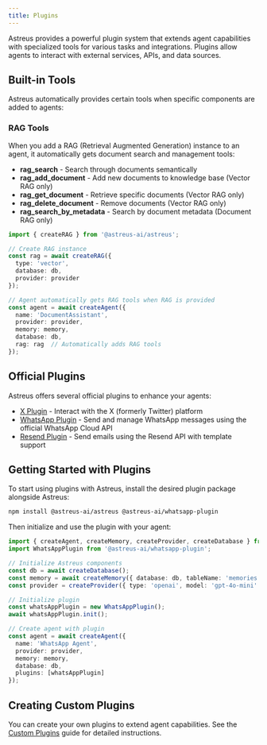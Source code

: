 ```yaml
---
title: Plugins
---
```


Astreus provides a powerful plugin system that extends agent capabilities with specialized tools for various tasks and integrations. Plugins allow agents to interact with external services, APIs, and data sources.

## Built-in Tools

Astreus automatically provides certain tools when specific components are added to agents:

### RAG Tools
When you add a RAG (Retrieval Augmented Generation) instance to an agent, it automatically gets document search and management tools:

- **rag_search** - Search through documents semantically
- **rag_add_document** - Add new documents to knowledge base (Vector RAG only)
- **rag_get_document** - Retrieve specific documents (Vector RAG only)
- **rag_delete_document** - Remove documents (Vector RAG only)
- **rag_search_by_metadata** - Search by document metadata (Document RAG only)

```typescript
import { createRAG } from '@astreus-ai/astreus';

// Create RAG instance
const rag = await createRAG({
  type: 'vector',
  database: db,
  provider: provider
});

// Agent automatically gets RAG tools when RAG is provided
const agent = await createAgent({
  name: 'DocumentAssistant',
  provider: provider,
  memory: memory,
  database: db,
  rag: rag  // Automatically adds RAG tools
});
```

## Official Plugins

Astreus offers several official plugins to enhance your agents:

- [X Plugin](/docs/plugins/x-plugin) - Interact with the X (formerly Twitter) platform
- [WhatsApp Plugin](/docs/plugins/whatsapp-plugin) - Send and manage WhatsApp messages using the official WhatsApp Cloud API
- [Resend Plugin](/docs/plugins/resend-plugin) - Send emails using the Resend API with template support

## Getting Started with Plugins

To start using plugins with Astreus, install the desired plugin package alongside Astreus:

```bash
npm install @astreus-ai/astreus @astreus-ai/whatsapp-plugin
```

Then initialize and use the plugin with your agent:

```typescript
import { createAgent, createMemory, createProvider, createDatabase } from '@astreus-ai/astreus';
import WhatsAppPlugin from '@astreus-ai/whatsapp-plugin';

// Initialize Astreus components
const db = await createDatabase();
const memory = await createMemory({ database: db, tableName: 'memories' });
const provider = createProvider({ type: 'openai', model: 'gpt-4o-mini' });

// Initialize plugin
const whatsAppPlugin = new WhatsAppPlugin();
await whatsAppPlugin.init();

// Create agent with plugin
const agent = await createAgent({
  name: 'WhatsApp Agent',
  provider: provider,
  memory: memory,
  database: db,
  plugins: [whatsAppPlugin]
});
```

## Creating Custom Plugins

You can create your own plugins to extend agent capabilities. See the [Custom Plugins](/docs/guides/custom-plugins) guide for detailed instructions. 